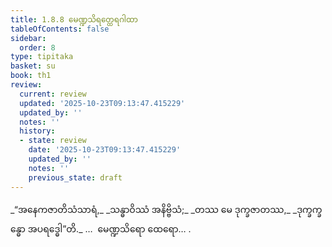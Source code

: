 ```yaml
---
title: 1.8.8 မေဏ္ဍသိရတ္ထေရဂါထာ
tableOfContents: false
sidebar:
  order: 8
type: tipitaka
basket: su
book: th1
review:
  current: review
  updated: '2025-10-23T09:13:47.415229'
  updated_by: ''
  notes: ''
  history:
  - state: review
    date: '2025-10-23T09:13:47.415229'
    updated_by: ''
    notes: ''
    previous_state: draft
---
```



<ReviewStatus review={frontmatter.review} showDetails={true} />

<HypothesisAnnotation frontmatter={frontmatter} />

<DynamicBreadcrumb />

<Division number="78" book="th1" e="ch" v="19" p="237">

<Paragraph number="175" type="verses" book="th1">
_“အနေကဇာတိသံသာရံ,_  
_သန္ဓာဝိဿံ အနိဗ္ဗိသံ;_  
_တဿ မေ ဒုက္ခဇာတဿ,_  
_ဒုက္ခက္ခန္ဓော အပရဒ္ဓေါ”တိ._  


</Paragraph>
</Division>

<Paragraph number="176" type="center" book="th1">
…  မေဏ္ဍသိရော ထေရော… .
</Paragraph>